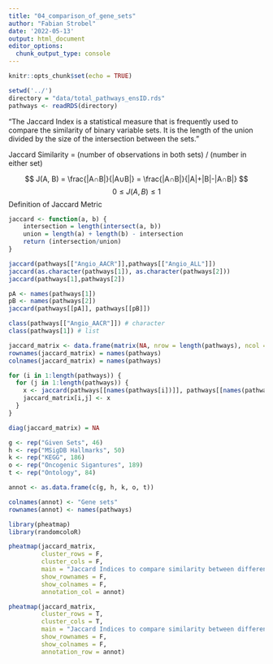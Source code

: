 ```yaml
---
title: "04_comparison_of_gene_sets"
author: "Fabian Strobel"
date: '2022-05-13'
output: html_document
editor_options: 
  chunk_output_type: console
---
```


```r
knitr::opts_chunk$set(echo = TRUE)
```

```r
setwd('../')
directory = "data/total_pathways_ensID.rds"
pathways <- readRDS(directory)
```
"The Jaccard Index is a statistical measure that is frequently used to compare the similarity of binary variable sets. It is the length of the union divided by the size of the intersection between the sets."

Jaccard Similarity = (number of observations in both sets) / (number in either set)

$$
J(A, B) = \frac{|A∩B|}{|A∪B|} = \frac{|A∩B|}{|A|+|B|-|A∩B|}
$$
$$
0 \leq J(A, B) \leq 1
$$
Definition of Jaccard Metric
```r
jaccard <- function(a, b) {
    intersection = length(intersect(a, b))
    union = length(a) + length(b) - intersection
    return (intersection/union)
}
```


```r
jaccard(pathways[["Angio_AACR"]],pathways[["Angio_ALL"]])
jaccard(as.character(pathways[1]), as.character(pathways[2]))
jaccard(pathways[1],pathways[2])

pA <- names(pathways[1])
pB <- names(pathways[2])
jaccard(pathways[[pA]], pathways[[pB]])

class(pathways[["Angio_AACR"]]) # character
class(pathways[1]) # list
```

```r
jaccard_matrix <- data.frame(matrix(NA, nrow = length(pathways), ncol = length(pathways)))
rownames(jaccard_matrix) = names(pathways)
colnames(jaccard_matrix) = names(pathways)

for (i in 1:length(pathways)) {
  for (j in 1:length(pathways)) {
    x <- jaccard(pathways[[names(pathways[i])]], pathways[[names(pathways[j])]])
    jaccard_matrix[i,j] <- x
  }
}

diag(jaccard_matrix) = NA
```

```r
g <- rep("Given Sets", 46)
h <- rep("MSigDB Hallmarks", 50)
k <- rep("KEGG", 186)
o <- rep("Oncogenic Sigantures", 189)
t <- rep("Ontology", 84)

annot <- as.data.frame(c(g, h, k, o, t))

colnames(annot) <- "Gene sets"
rownames(annot) <- names(pathways)
```

```r
library(pheatmap)
library(randomcoloR)

pheatmap(jaccard_matrix, 
         cluster_rows = F, 
         cluster_cols = F,
         main = "Jaccard Indices to compare similarity between different pathways",
         show_rownames = F,
         show_colnames = F,
         annotation_col = annot)
```

```r
pheatmap(jaccard_matrix, 
         cluster_rows = T, 
         cluster_cols = T,
         main = "Jaccard Indices to compare similarity between different pathways",
         show_rownames = F,
         show_colnames = F,
         annotation_row = annot)
```

